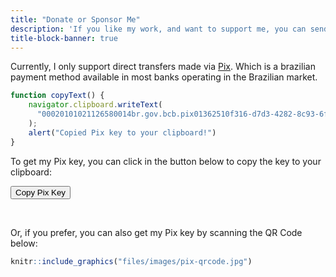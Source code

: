 ```yaml
---
title: "Donate or Sponsor Me"
description: 'If you like my work, and want to support me, you can send money to me 💸😉'
title-block-banner: true
---
```




Currently, I only support direct transfers made via [Pix](https://business.ebanx.com/en/resources/payments-explained/pix-instant-payment-system). Which is a brazilian payment method available in most banks operating in the Brazilian market.

```js
function copyText() {
    navigator.clipboard.writeText(
      "00020101021126580014br.gov.bcb.pix01362510f316-d7d3-4282-8c93-6f9ca1d203b75204000053039865802BR5918PEDRO DUARTE FARIA6013BELO HORIZONT62070503***630446EB"
    );
    alert("Copied Pix key to your clipboard!")
}
```


To get my Pix key, you can click in the button below to copy the key to your clipboard:

<button type="button" class="btn btn-primary" onclick="copyText()">Copy Pix Key</button>
</br>

Or, if you prefer, you can also get my Pix key by scanning the QR Code below:

```r
knitr::include_graphics("files/images/pix-qrcode.jpg")
```

